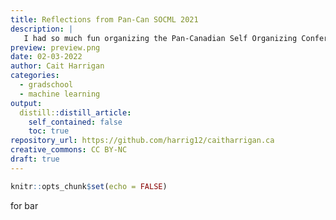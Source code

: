 ```yaml
---
title: Reflections from Pan-Can SOCML 2021
description: |
   I had so much fun organizing the Pan-Canadian Self Organizing Conference on Machine Learning! Thanks to all the participants and volunteers `r emo::ji('smile')`
preview: preview.png
date: 02-03-2022
author: Cait Harrigan
categories:
  - gradschool
  - machine learning
output: 
  distill::distill_article:
    self_contained: false
    toc: true
repository_url: https://github.com/harrig12/caitharrigan.ca
creative_commons: CC BY-NC
draft: true
---
```


```r
knitr::opts_chunk$set(echo = FALSE)
```

for bar
